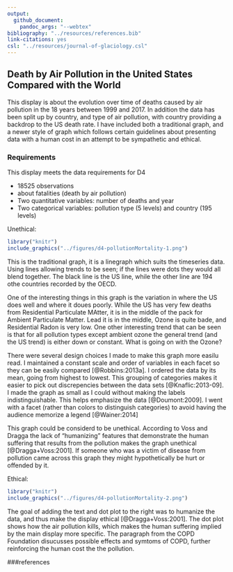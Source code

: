 ```yaml
---
output: 
  github_document: 
    pandoc_args: "--webtex"
bibliography: "../resources/references.bib"
link-citations: yes
csl: "../resources/journal-of-glaciology.csl"
---
```


## Death by Air Pollution in the United States Compared with the World

This display is about the evolution over time of deaths caused by air pollution in the 18 years between 1999 and 2017. In addition the data has been split up by country, and type of air pollution, with country providing a backdrop to the US death rate. I have included both a traditional graph, and a newer style of graph which follows certain guidelines about presenting data with a human cost in an attempt to be sympathetic and ethical.
 
### Requirements 

This display meets the data requirements for D4

- 18525 observations
- about fatalities (death by air pollution)
- Two quantitative variables: number of deaths and year
- Two categorical variables: pollution type (5 levels) and country (195 levels)  

Unethical:
```r
library("knitr")
include_graphics("../figures/d4-pollutionMortality-1.png")
```
This is the traditional graph, it is a linegraph which suits the timeseries data. Using lines allowing trends to be seen; if the lines were dots they would all blend together. The black line is the US line, while the other line are 194 othe countries recorded by the OECD.

One of the interesting things in this graph is the variation in where the US does well and where it doues poorly. While the US has very few deaths from Residential Particulate MAtter, it is in the middle of the pack for Ambient Particulate Matter. Lead it is in the middle, Ozone is quite bade, and Residential Radon is very low. One other interesting trend that can be seen is that for all pollution types except ambient ozone the general trend (and the US trend) is either down or constant. What is going on with the Ozone?

There were several design choices I made to make this graph more easilu read. I maintained a constant scale and order of variables in each facet so they can be easily compared [@Robbins:2013a]. I ordered the data by its mean, going from highest to lowest. This grouping of categories makes it easier to pick out discrepencies between the data sets [@Knaflic:2013-09]. I made the graph as small as I could without making the labels indistinguishable. This helps emphasize the data [@Doumont:2009]. I went with a facet (rather than colors to distinguish categories) to avoid having the audience memorize a legend [@Wainer:2014]

This graph could be considerd to be unethical. According to Voss and Dragga the lack of "humanizing" features that demonstrate the human suffering that results from the pollution makes the graph unethical [@Dragga+Voss:2001]. If someone who was a victim of disease from pollution came across this graph they might hypothetically be hurt or offended by it.


Ethical:
```r
library("knitr")
include_graphics("../figures/d4-pollutionMortality-2.png")
```

The goal of adding the text and dot plot to the right was to humanize the data, and thus make the display ethical [@Dragga+Voss:2001]. The dot plot shows how the air pollution kills, which makes the human suffering implied by the main display more specific. The paragraph from the COPD Foundation disucusses possible effects and symtoms of COPD, further reinforcing the human cost the the pollution.



###references
<div id="refs"></div>
